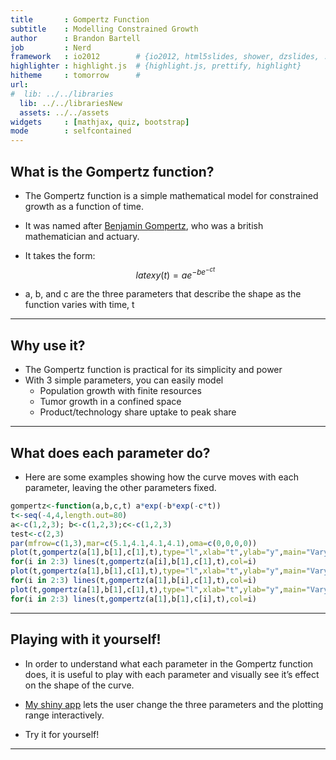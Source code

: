 ```yaml
---
title       : Gompertz Function
subtitle    : Modelling Constrained Growth
author      : Brandon Bartell
job         : Nerd
framework   : io2012        # {io2012, html5slides, shower, dzslides, ...}
highlighter : highlight.js  # {highlight.js, prettify, highlight}
hitheme     : tomorrow      # 
url:
#  lib: ../../libraries
  lib: ../../librariesNew
  assets: ../../assets
widgets     : [mathjax, quiz, bootstrap]
mode        : selfcontained
---
```


## What is the Gompertz function?

- The Gompertz function is a simple mathematical model for constrained growth as a function of time.

- It was named after [Benjamin Gompertz](http://en.wikipedia.org/wiki/Benjamin_Gompertz), who was a british mathematician and actuary.

- It takes the form:
  $$latex y(t)=a e^{-b e^{-c t}} $$

- a, b, and c are the three parameters that describe the shape as the function varies with time, t

---

## Why use it?

- The Gompertz function is practical for its simplicity and power
- With 3 simple parameters, you can easily model 
  - Population growth with finite resources
  - Tumor growth in a confined space
  - Product/technology share uptake to peak share

---

## What does each parameter do?

- Here are some examples showing how the curve moves with each parameter, leaving the other parameters fixed.


```r
gompertz<-function(a,b,c,t) a*exp(-b*exp(-c*t))
t<-seq(-4,4,length.out=80)
a<-c(1,2,3); b<-c(1,2,3);c<-c(1,2,3)
test<-c(2,3)
par(mfrow=c(1,3),mar=c(5.1,4.1,4.1,4.1),oma=c(0,0,0,0))
plot(t,gompertz(a[1],b[1],c[1],t),type="l",xlab="t",ylab="y",main="Varying a", ylim=c(0,3))
for(i in 2:3) lines(t,gompertz(a[i],b[1],c[1],t),col=i)
plot(t,gompertz(a[1],b[1],c[1],t),type="l",xlab="t",ylab="y",main="Varying b")
for(i in 2:3) lines(t,gompertz(a[1],b[i],c[1],t),col=i)
plot(t,gompertz(a[1],b[1],c[1],t),type="l",xlab="t",ylab="y",main="Varying c")
for(i in 2:3) lines(t,gompertz(a[1],b[1],c[i],t),col=i)
```

---

## Playing with it yourself!

- In order to understand what each parameter in the Gompertz function does, it is useful to play with each parameter and visually see it's effect on the shape of the curve.

- [My shiny app](https://bartellbl.shinyapps.io/myApp2/) lets the user change the three parameters and the plotting range interactively.

- Try it for yourself!


---

